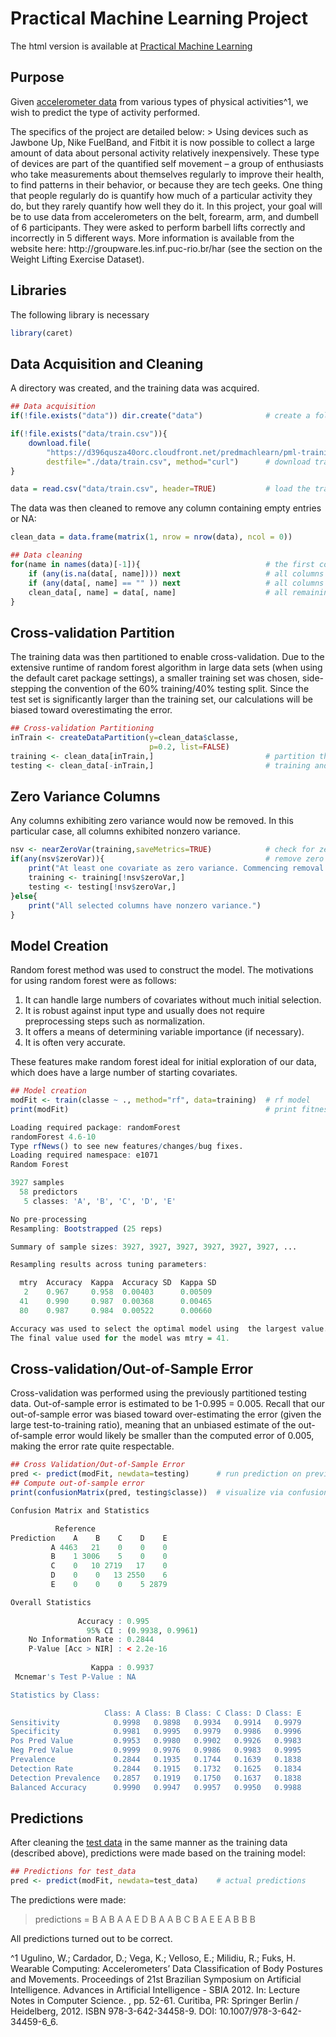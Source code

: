 # Practical Machine Learning Project

The html version is available at [Practical Machine Learning](http://ruishu.github.io/Practical_Machine_Learning)

## Purpose

Given [accelerometer data](https://d396qusza40orc.cloudfront.net/predmachlearn/pml-training.csv) from various types of physical activities^1, we wish to predict the type of activity performed. 

The specifics of the project are detailed below:
> Using devices such as Jawbone Up, Nike FuelBand, and Fitbit it is now possible to collect a large amount of data about personal activity relatively inexpensively. These type of devices are part of the quantified self movement – a group of enthusiasts who take measurements about themselves regularly to improve their health, to find patterns in their behavior, or because they are tech geeks. One thing that people regularly do is quantify how much of a particular activity they do, but they rarely quantify how well they do it. In this project, your goal will be to use data from accelerometers on the belt, forearm, arm, and dumbell of 6 participants. They were asked to perform barbell lifts correctly and incorrectly in 5 different ways. More information is available from the website here: http://groupware.les.inf.puc-rio.br/har (see the section on the Weight Lifting Exercise Dataset). 

## Libraries
The following library is necessary

```r
library(caret)      

```

## Data Acquisition and Cleaning

A directory was created, and the training data was acquired. 

```r
## Data acquisition
if(!file.exists("data")) dir.create("data")              # create a folder for data

if(!file.exists("data/train.csv")){
    download.file(
        "https://d396qusza40orc.cloudfront.net/predmachlearn/pml-training.csv",
        destfile="./data/train.csv", method="curl")      # download training data
}

data = read.csv("data/train.csv", header=TRUE)           # load the training data
```

The data was then cleaned to remove any column containing empty entries or NA:

```r
clean_data = data.frame(matrix(1, nrow = nrow(data), ncol = 0)) 

## Data cleaning
for(name in names(data)[-1]){                            # the first column (indices) was removed
    if (any(is.na(data[, name]))) next                   # all columns containing NA removed
    if (any(data[, name] == "" )) next                   # all columns containing empty entries removed
    clean_data[, name] = data[, name]                    # all remaining columns added to clean_data 
}
```

## Cross-validation Partition

The training data was then partitioned to enable cross-validation. Due to the extensive runtime of random forest algorithm in large data sets (when using the default caret package settings), a smaller training set was chosen, side-stepping the convention of the 60% training/40% testing split. Since the test set is significantly larger than the training set, our calculations will be biased toward overestimating the error.

```r
## Cross-validation Partitioning
inTrain <- createDataPartition(y=clean_data$classe,
                               p=0.2, list=FALSE)
training <- clean_data[inTrain,]                         # partition the training data into
testing <- clean_data[-inTrain,]                         # training and testing data for cross-validation
```

## Zero Variance Columns

Any columns exhibiting zero variance would now be removed. In this particular case, all columns exhibited
nonzero variance.

```r
nsv <- nearZeroVar(training,saveMetrics=TRUE)            # check for zero variance
if(any(nsv$zeroVar)){                                    # remove zero variance columns if exist
    print("At least one covariate as zero variance. Commencing removal.")
    training <- training[!nsv$zeroVar,]
    testing <- testing[!nsv$zeroVar,]
}else{
    print("All selected columns have nonzero variance.")
}
```

## Model Creation

Random forest method was used to construct the model. The motivations for using random forest were as follows:

1. It can handle large numbers of covariates without much initial selection.
2. It is robust against input type and usually does not require preprocessing steps such as normalization.
3. It offers a means of determining variable importance (if necessary).
4. It is often very accurate.

These features make random forest ideal for initial exploration of our data, which does have a large number of starting covariates. 

```r
## Model creation
modFit <- train(classe ~ ., method="rf", data=training)  # rf model
print(modFit)                                            # print fitness of model
```

```r
Loading required package: randomForest
randomForest 4.6-10
Type rfNews() to see new features/changes/bug fixes.
Loading required namespace: e1071
Random Forest 

3927 samples
  58 predictors
   5 classes: 'A', 'B', 'C', 'D', 'E' 

No pre-processing
Resampling: Bootstrapped (25 reps) 

Summary of sample sizes: 3927, 3927, 3927, 3927, 3927, 3927, ... 

Resampling results across tuning parameters:

  mtry  Accuracy  Kappa  Accuracy SD  Kappa SD
   2    0.967     0.958  0.00403      0.00509 
  41    0.990     0.987  0.00368      0.00465 
  80    0.987     0.984  0.00522      0.00660 

Accuracy was used to select the optimal model using  the largest value.
The final value used for the model was mtry = 41. 
```

## Cross-validation/Out-of-Sample Error

Cross-validation was performed using the previously partitioned testing data. Out-of-sample error is estimated to be 1-0.995 = 0.005. Recall that our out-of-sample error was biased toward over-estimating the error (given the large test-to-training ratio), meaning that an unbiased estimate of the out-of-sample error would likely be smaller than the computed error of 0.005, making the error rate quite respectable.

```r
## Cross Validation/Out-of-Sample Error
pred <- predict(modFit, newdata=testing)      # run prediction on previously partitioned testing data
## Compute out-of-sample error
print(confusionMatrix(pred, testing$classe))  # visualize via confusion matrix
```
```r
Confusion Matrix and Statistics

          Reference
Prediction    A    B    C    D    E
         A 4463   21    0    0    0
         B    1 3006    5    0    0
         C    0   10 2719   17    0
         D    0    0   13 2550    6
         E    0    0    0    5 2879

Overall Statistics
                                          
               Accuracy : 0.995           
                 95% CI : (0.9938, 0.9961)
    No Information Rate : 0.2844          
    P-Value [Acc > NIR] : < 2.2e-16       
                                          
                  Kappa : 0.9937          
 Mcnemar's Test P-Value : NA              

Statistics by Class:

                     Class: A Class: B Class: C Class: D Class: E
Sensitivity            0.9998   0.9898   0.9934   0.9914   0.9979
Specificity            0.9981   0.9995   0.9979   0.9986   0.9996
Pos Pred Value         0.9953   0.9980   0.9902   0.9926   0.9983
Neg Pred Value         0.9999   0.9976   0.9986   0.9983   0.9995
Prevalence             0.2844   0.1935   0.1744   0.1639   0.1838
Detection Rate         0.2844   0.1915   0.1732   0.1625   0.1834
Detection Prevalence   0.2857   0.1919   0.1750   0.1637   0.1838
Balanced Accuracy      0.9990   0.9947   0.9957   0.9950   0.9988
```

## Predictions

After cleaning the [test data](https://d396qusza40orc.cloudfront.net/predmachlearn/pml-testing.csv) in the same manner as the training data (described above), predictions were made based on the training model:

```r
## Predictions for test_data
pred <- predict(modFit, newdata=test_data)    # actual predictions 
```
The predictions were made:

> predictions = B A B A A E D B A A B C B A E E A B B B

All predictions turned out to be correct.

^1 Ugulino, W.; Cardador, D.; Vega, K.; Velloso, E.; Milidiu, R.; Fuks, H. Wearable Computing: Accelerometers' Data Classification of Body Postures and Movements. Proceedings of 21st Brazilian Symposium on Artificial Intelligence. Advances in Artificial Intelligence - SBIA 2012. In: Lecture Notes in Computer Science. , pp. 52-61. Curitiba, PR: Springer Berlin / Heidelberg, 2012. ISBN 978-3-642-34458-9. DOI: 10.1007/978-3-642-34459-6_6. 
